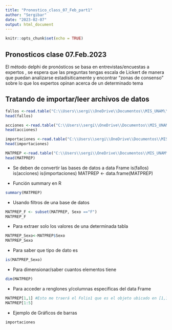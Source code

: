 ```yaml
---
title: "Pronostico_class_07_Feb_part1"
author: "Sergibar"
date: "2023-02-07"
output: html_document
---
```


```r
knitr::opts_chunk$set(echo = TRUE)
```

## Pronosticos clase 07.Feb.2023
El método delphi de pronósticos se basa en entrevistas/encuestas a expertos
, se espera que las preguntas tengas escala de Lickert de manera que puedan analizarse estadísiticamente y encontrar "zonas de consenso" sobre lo que los expertos opinan acerca de un determinado tema

## Tratando de importar/leer archivos de datos 
```r

fallos <-read.table("C:\\Users\\sergi\\OneDrive\\Documentos\\MIS_UNAM\\Segundo_semestre\\Pronosticos_UNAM\\Datos\\Fallos.txt")
head(fallos)

acciones <-read.table("C:\\Users\\sergi\\OneDrive\\Documentos\\MIS_UNAM\\Segundo_semestre\\Pronosticos_UNAM\\Datos\\Acciones.txt")
head(acciones)

importaciones <-read.table("C:\\Users\\sergi\\OneDrive\\Documentos\\MIS_UNAM\\Segundo_semestre\\Pronosticos_UNAM\\Datos\\Importaciones.txt", header=TRUE, encoding = "UTF-8")
head(importaciones)

```


```r
MATPREP <-read.table("C:\\Users\\sergi\\OneDrive\\Documentos\\MIS_UNAM\\Segundo_semestre\\Pronosticos_UNAM\\Datos\\MatPREP.txt", header=TRUE)
head(MATPREP)
```

* Se deben de convertir las bases de datos a data Frame
is(fallos)
is(acciones)
is(importaciones)
MATPREP <- data.frame(MATPREP)


*   Función summary en R
```r
summary(MATPREP)
```
 
 
*   Usando filtros de una base de datos 
```r

MATPREP_F <- subset(MATPREP, Sexo =="F")
MATPREP_F 
```


 
*   Para extraer solo los valores de una determinada tabla 

```r
MATPREP_Sexo<-MATPREP$Sexo
MATPREP_Sexo
```


*    Para saber que tipo de dato es
```r
is(MATPREP_Sexo)

```

*    Para dimensionar/saber cuantos elementos tiene 
```r
dim(MATPREP)
```


*   Para acceder a renglones y/columnas especificas del data Frame
```r
MATPREP[1,1] #Esto me traerá el Folio1 que es el objeto ubicado en [1,1]
MATPREP[1:5] 
```


* Ejemplo de Gráficos de barras

```r
importaciones
```







